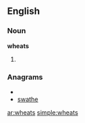==English==

===Noun===
'''wheats'''

# {{plural of|[[wheat]]}}

===Anagrams===
* {{alphagram|aehstw}}
* [[swathe#English|swathe]]

[[ar:wheats]]
[[simple:wheats]]